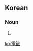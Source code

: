 ==Korean==
{{ko-hanjatab}}

===Noun===
{{ko-noun|hj|hangeul=전철}}

# {{hanja form of|전철|[[subway]], [[underground]], [[metro]]}}

[[ko:電鐵]]